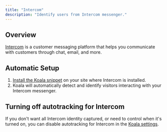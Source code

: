 ```yaml
---
title: "Intercom"
description: "Identify users from Intercom messenger."
---
```


## Overview

[Intercom](https://intercom.com?ref=koala) is a customer messaging platform that helps you communicate with customers through chat, email, and more.

## Automatic Setup

1. [Install the Koala snippet](/get-started/quick-start) on your site where Intercom is installed.
2. Koala will automatically detect and identify visitors interacting with your Intercom messenger.

## Turning off autotracking for Intercom

If you don't want all Intercom identity captured, or need to control when it's turned on, you can disable autotracking for Intercom in the [Koala settings](https://app.getkoala.com/goto/settings/install).

